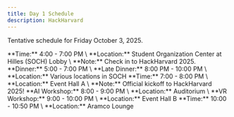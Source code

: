 ```yaml
---
title: Day 1 Schedule
description: HackHarvard
---
```



Tentative schedule for Friday October 3, 2025.

<CardGrid stagger>
	<Card title="Registration" icon="open-book">
		**Time:** 4:00 - 7:00 PM \
		**Location:** Student Organization Center at Hilles (SOCH) Lobby \
		**Note:** Check in to HackHarvard 2025. 
	</Card>
	<Card title="Meals" icon="apple">
		**Dinner:** 5:00 - 7:00 PM \
		**Late Dinner:** 8:00 PM - 10:00 PM \
		**Location:** Various locations in SOCH
	</Card>
	<Card title="Opening Ceremony" icon="rocket">
		**Time:** 7:00 - 8:00 PM \
		**Location:** Event Hall A \
		**Note:** Official kickoff to HackHarvard 2025!
	</Card>
	<Card title="CS50 Workshops" icon="laptop">
		**AI Workshop:** 8:00 - 9:00 PM \
		**Location:** Auditorium \
		**VR Workshop:** 9:00 - 10:00 PM \
		**Location:** Event Hall B 
	</Card>
	<Card title="Pitch Pit: Find your team!" icon="comment">
		**Time:** 10:00 - 10:50 PM \
		**Location:** Aramco Lounge
	</Card>
</CardGrid>


